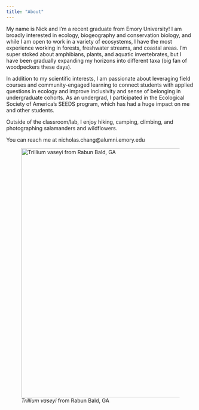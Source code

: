 ```yaml
---
title: "About"
---
```


My name is Nick and I'm a recent graduate from Emory University! I am broadly interested in ecology, biogeography and conservation biology, and while I am open to work in a variety of ecosystems, I have the most experience working in forests, freshwater streams, and coastal areas. I'm super stoked about amphibians, plants, and aquatic invertebrates, but I have been gradually expanding my horizons into different taxa (big fan of woodpeckers these days).

In addition to my scientific interests, I am passionate about leveraging field courses and community-engaged learning to connect students with applied questions in ecology and improve inclusivity and sense of belonging in undergraduate cohorts. As an undergrad, I participated in the Ecological Society of America's SEEDS program, which has had a huge impact on me and other students.

Outside of the classroom/lab, I enjoy hiking, camping, climbing, and photographing salamanders and wildflowers.

You can reach me at nicholas.chang\@alumni.emory.edu

![*Trillium vaseyi* from Rabun Bald, GA](images/Trillium_vaseyi_2023-04-29.JPG){fig-align="center" width="667"}
